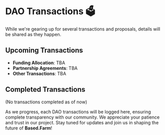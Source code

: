 # DAO Transactions 🗳️

While we're gearing up for several transactions and proposals, details will be shared as they happen.

## Upcoming Transactions

- **Funding Allocation**: TBA
- **Partnership Agreements**: TBA
- **Other Transactions**: TBA

## Completed Transactions

(No transactions completed as of now)

As we progress, each DAO transactions will be logged here, ensuring complete transparency with our community. We appreciate your patience and trust in our project. Stay tuned for updates and join us in shaping the future of **Based.Farm**!

